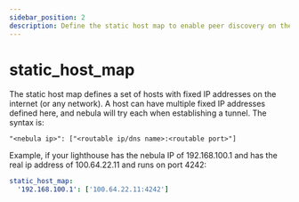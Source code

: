 ```yaml
---
sidebar_position: 2
description: Define the static host map to enable peer discovery on the Nebula network.
---
```


# static_host_map

The static host map defines a set of hosts with <UnderlayIP>fixed IP addresses</UnderlayIP> on the internet (or any
network). A host can have multiple <UnderlayIP>fixed IP addresses</UnderlayIP> defined here, and nebula will try each
when establishing a tunnel. The syntax is:

`"<nebula ip>": ["<routable ip/dns name>:<routable port>"]`

Example, if your lighthouse has the nebula IP of 192.168.100.1 and has the real ip address of 100.64.22.11 and runs on
port 4242:

```yml
static_host_map:
  '192.168.100.1': ['100.64.22.11:4242']
```
